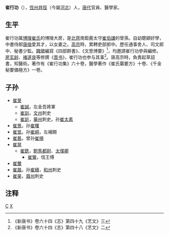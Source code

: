 '''崔行功'''（{{bd|？||674年|catIdx=C}}），[[恆州|恆州]][[井陘|井陘]]（今屬[[河北|河北]]）人，[[唐代|唐代]]官員、醫學家。
== 生平 ==
崔行功属[[博陵崔氏|博陵崔氏]]的博陵大房，是[[北齊|北齊]]南鉅鹿太守[[崔伯謙|崔伯謙]]的曾孫。自幼聰穎好學，中書侍郎[[唐儉|唐儉]]愛其才，以女妻之。[[唐高宗|高宗]]時，累轉吏部郎中。歷任通事舍人、司文郎中、秘書少監。[[魏徵|魏徵]]編寫《四部群書》、《文思博要》<ref>《新唐书》卷六十四《志》第四十九《艺文》三</ref>，均邀請崔行功參與編修。[[房玄龄|房玄龄]]、[[褚遂良|褚遂良]]等修撰《[[晋书|晋书]]》，崔行功也参与其事<ref>《新唐书》卷六十四《志》第四十八《艺文》二</ref>。唐高宗時，負責起草詔書，知醫術。著作有《崔行功集》六十卷，醫學著作《崔氏纂要方》十卷、《千金秘要備極方》一卷。

== 子孙 ==
*[[崔旻|崔旻]]
**[[崔誠|崔誠]]，左金吾將軍
**[[崔訓|崔訓]]，[[文州_(北周)|文州]]刺史
**[[崔訢|崔訢]]，[[華州_(華縣)|華州]]刺史。孙[[崔太素|崔太素]]
*[[崔景|崔景]]。孙[[崔曙|崔曙]]
*[[崔昱|崔昱]]。孙[[崔峒|崔峒]]，左補闕
*[[崔晷|崔晷]]。曾孙[[崔損|崔損]]
*[[崔晃|崔晃]]
**[[崔銑_(唐朝)|崔銑]]，[[駙馬都尉|駙馬都尉]]、[[太僕卿|太僕卿]]
***[[崔鸞|崔鸞]]，信王傅
*[[崔暈|崔暈]]
*[[崔晨|崔晨]]。孙[[崔續|崔續]]，[[和州_(唐朝)|和州]]刺史
*[[崔昊|崔昊]]，[[眉州|眉州]]刺史

==注释==
<references />

[[Category:唐朝政治人物|C]]
[[Category:博陵崔氏|X]]